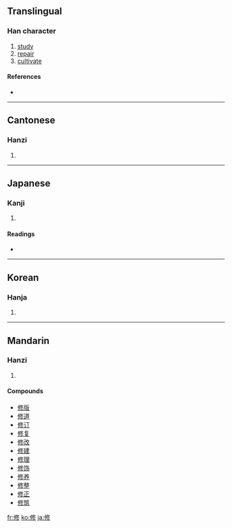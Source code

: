 ==Translingual==

===Han character===
{{Han char|rn=9|rad=人|as=07|asj=08|sn=9|snj=10|four=2822<sub>2</sub>|canj=人中竹竹 (OLHH), 人中人竹 (OLOH)}}

# [[study]]
# [[repair]]
# [[cultivate]]

====References====
* {{Han ref|kx=0106.050|dkj=00721|dj=0225.130|hdz=10159.020|uh=4FEE|ud=20462|bh=ADD7|bd=44503}}

----

==Cantonese==

===Hanzi===
{{yue-hanzi|jyut=|y=sau1}}

# {{defn|Cantonese}}

----

==Japanese==

===Kanji===
{{ja-kanji|grade=5|rs=人08}}

# {{defn|Japanese}}

====Readings====
* {{ja-readings|on=[[しゅう]] (shū), [[しゅ]] (shu)|kun=[[おさめる]] (osameru)|nanori=[[のぶ]] (nobu)}}

----

==Korean==

===Hanja===
{{ko-hanja|hangeul=수|rv=su|mr=su}}

# {{defn|Korean}}

----

==Mandarin==

===Hanzi===
{{cmn-hanzi|pin=[[xiū]] ([[xiu1]])|wg=hsiu<sup>1</sup>}}

# {{defn|Mandarin}}

====Compounds====
* [[修版]]
* [[修道]]
* [[修订]]
* [[修复]]
* [[修改]]
* [[修建]]
* [[修理]]
* [[修饰]]
* [[修养]]
* [[修整]]
* [[修正]]
* [[修筑]]

[[fr:修]]
[[ko:修]]
[[ja:修]]